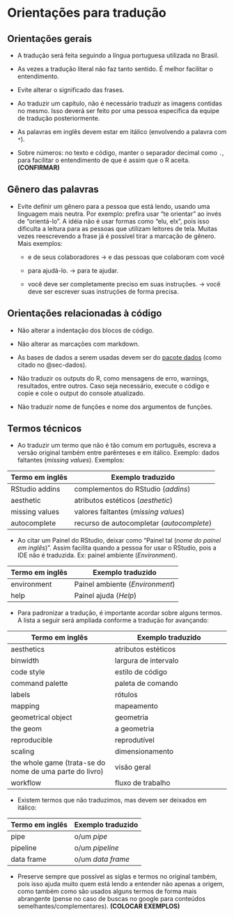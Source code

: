 # Orientações para tradução

## Orientações gerais

-   A tradução será feita seguindo a língua portuguesa utilizada no Brasil.

-   As vezes a tradução literal não faz tanto sentido. É melhor facilitar o entendimento.

-   Evite alterar o significado das frases.

-   Ao traduzir um capítulo, não é necessário traduzir as imagens contidas no mesmo. Isso deverá ser feito por uma pessoa específica da equipe de tradução posteriormente.

-   As palavras em inglês devem estar em itálico (envolvendo a palavra com `*`).

-   Sobre números: no texto e código, manter o separador decimal como `.`, para facilitar o entendimento de que é assim que o R aceita.  **(CONFIRMAR)**


## Gênero das palavras

-   Evite definir um gênero para a pessoa que está lendo, usando uma linguagem mais neutra. Por exemplo: prefira usar "te orientar" ao invés de "orientá-lo". A idéia não é usar formas como "elu, elx", pois isso dificulta a leitura para as pessoas que utilizam leitores de tela. Muitas vezes reescrevendo a frase já é possível tirar a marcação de gênero. Mais exemplos:

    -   e de seus colaboradores -\> e das pessoas que colaboram com você

    -   para ajudá-lo. -\> para te ajudar.

    -   você deve ser completamente preciso em suas instruções. -\> você deve ser escrever suas instruções de forma precisa.
    

## Orientações relacionadas à código

-   Não alterar a indentação dos blocos de código.

-   Não alterar as marcações com markdown.

-   As bases de dados a serem usadas devem ser do [pacote dados](https://github.com/cienciadedatos/dados) (como citado no @sec-dados).

-   Não traduzir os outputs do R, como mensagens de erro, warnings, resultados, entre outros. Caso seja necessário, execute o código e copie e cole o output do console atualizado.

-   Não traduzir nome de funções e nome dos argumentos de funções.

## Termos técnicos

-   Ao traduzir um termo que não é tão comum em português, escreva a versão original também entre parênteses e em itálico. Exemplo: dados faltantes (*missing values*). Exemplos:

| Termo em inglês | Exemplo traduzido                         |
|-----------------|-------------------------------------------|
| RStudio addins  | complementos do RStudio (*addins*)        |
| aesthetic       | atributos estéticos (*aesthetic*)         |
| missing values  | valores faltantes (*missing values*)      |
| autocomplete    | recurso de autocompletar (*autocomplete*) |


-   Ao citar um Painel do RStudio, deixar como "Painel tal (*nome do painel em inglês*)". Assim facilita quando a pessoa for usar o RStudio, pois a IDE não é traduzida. Ex: painel ambiente (*Environment*).

| Termo em inglês | Exemplo traduzido               |
|-----------------|---------------------------------|
| environment     | Painel ambiente (*Environment*) |
| help            | Painel ajuda (*Help*)           |

-   Para padronizar a tradução, é importante acordar sobre alguns termos. A lista a seguir será ampliada conforme a tradução for avançando:

| Termo em inglês                                         | Exemplo traduzido    |
|----------------------------------|--------------------------------------|
| aesthetics                                              | atributos estéticos  |
| binwidth                                                | largura de intervalo |
| code style                                              | estilo de código     |
| command palette                                         | paleta de comando    |
| labels                                                  | rótulos              |
| mapping                                                 | mapeamento           |
| geometrical object                                      | geometria            |
| the geom                                                | a geometria          |
| reproducible                                            | reprodutível         |
| scaling                                                 | dimensionamento      |
| the whole game (trata-se do nome de uma parte do livro) | visão geral          |
| workflow                                                | fluxo de trabalho    |


-   Existem termos que não traduzimos, mas devem ser deixados em itálico:

| Termo em inglês | Exemplo traduzido |
|-----------------|-------------------|
| pipe            | o/um *pipe*       |
| pipeline        | o/um *pipeline*   |
| data frame      | o/um *data frame* |

-   Preserve sempre que possível as siglas e termos no original também, pois isso ajuda muito quem está lendo a entender não apenas a origem, como também como são usados alguns termos de forma mais abrangente (pense no caso de buscas no google para conteúdos semelhantes/complementares). **(COLOCAR EXEMPLOS)**



